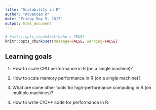 ```yaml
---
title: "Scalability in R"
author: "Advanced R"
date: "Friday May 5, 2017"
output: html_document
---
```


```r
# knitr::opts_chunk$set(echo = TRUE)
knitr::opts_chunk$set(message=FALSE, warning=FALSE)
```


## Learning goals

1. How to scale CPU performance in R (on a single machine)?

2. How to scale memory performance in R (on a single machine)?

3. What are some other tools for high-performance computing in R (on multiple machines)?

4. How to write C/C++ code for performance in R.

